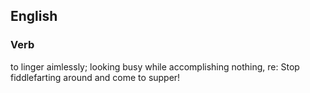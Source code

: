 ==English==

===Verb===
{{fiddle'-fart}}

to linger aimlessly; looking busy while accomplishing nothing, re:
Stop fiddlefarting around and come to supper!